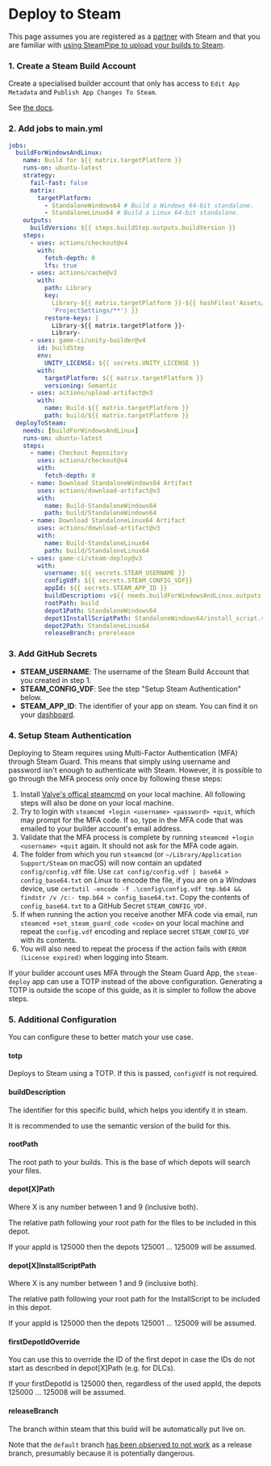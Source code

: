 # Deploy to Steam

This page assumes you are registered as a [partner](https://partner.steamgames.com/) with Steam and
that you are familiar with
[using SteamPipe to upload your builds to Steam](https://partner.steamgames.com/doc/sdk/uploading).

### 1. Create a Steam Build Account

Create a specialised builder account that only has access to `Edit App Metadata` and
`Publish App Changes To Steam`.

See [the docs](https://partner.steamgames.com/doc/sdk/uploading#Build_Account).

### 2. Add jobs to main.yml

```yaml title=".github/workflows/main.yml"
jobs:
  buildForWindowsAndLinux:
    name: Build for ${{ matrix.targetPlatform }}
    runs-on: ubuntu-latest
    strategy:
      fail-fast: false
      matrix:
        targetPlatform:
          - StandaloneWindows64 # Build a Windows 64-bit standalone.
          - StandaloneLinux64 # Build a Linux 64-bit standalone.
    outputs:
      buildVersion: ${{ steps.buildStep.outputs.buildVersion }}
    steps:
      - uses: actions/checkout@v4
        with:
          fetch-depth: 0
          lfs: true
      - uses: actions/cache@v3
        with:
          path: Library
          key:
            Library-${{ matrix.targetPlatform }}-${{ hashFiles('Assets/**', 'Packages/**',
            'ProjectSettings/**') }}
          restore-keys: |
            Library-${{ matrix.targetPlatform }}-
            Library-
      - uses: game-ci/unity-builder@v4
        id: buildStep
        env:
          UNITY_LICENSE: ${{ secrets.UNITY_LICENSE }}
        with:
          targetPlatform: ${{ matrix.targetPlatform }}
          versioning: Semantic
      - uses: actions/upload-artifact@v3
        with:
          name: Build-${{ matrix.targetPlatform }}
          path: build/${{ matrix.targetPlatform }}
  deployToSteam:
    needs: [buildForWindowsAndLinux]
    runs-on: ubuntu-latest
    steps:
      - name: Checkout Repository
        uses: actions/checkout@v4
        with:
          fetch-depth: 0
      - name: Download StandaloneWindows64 Artifact
        uses: actions/download-artifact@v3
        with:
          name: Build-StandaloneWindows64
          path: build/StandaloneWindows64
      - name: Download StandaloneLinux64 Artifact
        uses: actions/download-artifact@v3
        with:
          name: Build-StandaloneLinux64
          path: build/StandaloneLinux64
      - uses: game-ci/steam-deploy@v3
        with:
          username: ${{ secrets.STEAM_USERNAME }}
          configVdf: ${{ secrets.STEAM_CONFIG_VDF}}
          appId: ${{ secrets.STEAM_APP_ID }}
          buildDescription: v${{ needs.buildForWindowsAndLinux.outputs.buildVersion }}
          rootPath: build
          depot1Path: StandaloneWindows64
          depot1InstallScriptPath: StandaloneWindows64/install_script.vdf
          depot2Path: StandaloneLinux64
          releaseBranch: prerelease
```

### 3. Add GitHub Secrets

- **STEAM_USERNAME**: The username of the Steam Build Account that you created in step 1.
- **STEAM_CONFIG_VDF**: See the step "Setup Steam Authentication" below.
- **STEAM_APP_ID**: The identifier of your app on steam. You can find it on your
  [dashboard](https://partner.steamgames.com/dashboard).

### 4. Setup Steam Authentication

Deploying to Steam requires using Multi-Factor Authentication (MFA) through Steam Guard. This means
that simply using username and password isn't enough to authenticate with Steam. However, it is
possible to go through the MFA process only once by following these steps:

1. Install [Valve's offical steamcmd](https://partner.steamgames.com/doc/sdk/uploading#1) on your
   local machine. All following steps will also be done on your local machine.
1. Try to login with `steamcmd +login <username> <password> +quit`, which may prompt for the MFA
   code. If so, type in the MFA code that was emailed to your builder account's email address.
1. Validate that the MFA process is complete by running `steamcmd +login <username> +quit` again. It
   should not ask for the MFA code again.
1. The folder from which you run `steamcmd` (or `~/Library/Application Support/Steam` on macOS) will
   now contain an updated `config/config.vdf` file. Use
   `cat config/config.vdf | base64 > config_base64.txt` on _Linux_ to encode the file, if you are on
   a _Windows_ device, use
   `certutil -encode -f .\config\config.vdf tmp.b64 && findstr /v /c:- tmp.b64 > config_base64.txt`.
   Copy the contents of `config_base64.txt` to a GitHub Secret `STEAM_CONFIG_VDF`.
1. If when running the action you receive another MFA code via email, run
   `steamcmd +set_steam_guard_code <code>` on your local machine and repeat the `config.vdf`
   encoding and replace secret `STEAM_CONFIG_VDF` with its contents.
1. You will also need to repeat the process if the action fails with `ERROR (License expired)` when
   logging into Steam.

If your builder account uses MFA through the Steam Guard App, the `steam-deploy` app can use a TOTP
instead of the above configuration. Generating a TOTP is outside the scope of this guide, as it is
simpler to follow the above steps.

### 5. Additional Configuration

You can configure these to better match your use case.

#### totp

Deploys to Steam using a TOTP. If this is passed, `configVdf` is not required.

#### buildDescription

The identifier for this specific build, which helps you identify it in steam.

It is recommended to use the semantic version of the build for this.

#### rootPath

The root path to your builds. This is the base of which depots will search your files.

#### depot[X]Path

Where X is any number between 1 and 9 (inclusive both).

The relative path following your root path for the files to be included in this depot.

If your appId is 125000 then the depots 125001 ... 125009 will be assumed.

#### depot[X]InstallScriptPath

Where X is any number between 1 and 9 (inclusive both).

The relative path following your root path for the InstallScript to be included in this depot.

If your appId is 125000 then the depots 125001 ... 125009 will be assumed.

#### firstDepotIdOverride

You can use this to override the ID of the first depot in case the IDs do not start as described in
depot[X]Path (e.g. for DLCs).

If your firstDepotId is 125000 then, regardless of the used appId, the depots 125000 ... 125008 will
be assumed.

#### releaseBranch

The branch within steam that this build will be automatically put live on.

Note that the `default` branch
[has been observed to not work](https://github.com/game-ci/steam-deploy/issues/19) as a release
branch, presumably because it is potentially dangerous.
